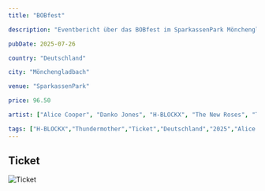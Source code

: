 ```yaml
---
title: "BOBfest"

description: "Eventbericht über das BOBfest im SparkassenPark Mönchengladbach am 26.07.2025 mit Alice Cooper, Danko Jones, H-BLOCKX, The New Roses, Thundermother und Ugly Kid Joe."

pubDate: 2025-07-26

country: "Deutschland"

city: "Mönchengladbach"

venue: "SparkassenPark"

price: 96.50

artist: ["Alice Cooper", "Danko Jones", "H-BLOCKX", "The New Roses", "Thundermother", "Ugly Kid Joe"]

tags: ["H-BLOCKX","Thundermother","Ticket","Deutschland","2025","Alice Cooper","The New Roses","Danko Jones","BOBfest","Festival","Mönchengladbach","SparkassenPark","Ugly Kid Joe"]
---
```


## Ticket

![Ticket](../../../../assets/mysteryland.png)


<Card title="Setlist" icon="list-format">
</Card>

<LinkCard
    title="Mehr Informationen"
    href=""
/>
